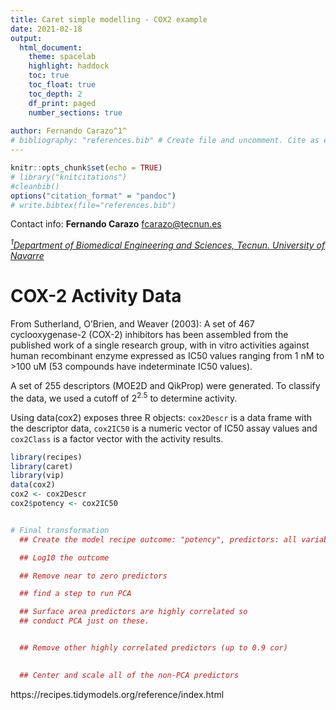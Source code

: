 ```yaml
---
title: Caret simple modelling - COX2 example
date: 2021-02-18
output: 
  html_document:
    theme: spacelab
    highlight: haddock
    toc: true
    toc_float: true
    toc_depth: 2
    df_print: paged
    number_sections: true
    
author: Fernando Carazo^1^ 
# bibliography: "references.bib" # Create file and uncomment. Cite as ej [@Ignatiadis_2016]
---
```


```r
knitr::opts_chunk$set(echo = TRUE)
# library("knitcitations")
#cleanbib()
options("citation_format" = "pandoc")
# write.bibtex(file="references.bib")
```

Contact info: **Fernando Carazo** <fcarazo@tecnun.es>

[*^1^Department of Biomedical Engineering and Sciences, Tecnun. University of Navarre*](https://www.unav.edu/en/web/departamento-de-ingenieria-biomedica-y-ciencias/investigacion/computational-biology/presentacion)



# COX-2 Activity Data
From Sutherland, O’Brien, and Weaver (2003): A set of 467 cyclooxygenase-2 (COX-2) inhibitors has been assembled from the published work of a single research group, with in vitro activities against human recombinant enzyme expressed as IC50 values ranging from 1 nM to >100 uM (53 compounds have indeterminate IC50 values).

A set of 255 descriptors (MOE2D and QikProp) were generated. To classify the data, we used a cutoff of $2^{2.5}$ to determine activity.

Using data(cox2) exposes three R objects: `cox2Descr` is a data frame with the descriptor data, `cox2IC50` is a numeric vector of IC50 assay values and `cox2Class` is a factor vector with the activity results.

```r
library(recipes)
library(caret)
library(vip)
data(cox2)
cox2 <- cox2Descr
cox2$potency <- cox2IC50


# Final transformation
  ## Create the model recipe outcome: "potency", predictors: all variables.

  ## Log10 the outcome

  ## Remove near to zero predictors

  ## find a step to run PCA

  ## Surface area predictors are highly correlated so
  ## conduct PCA just on these.


  ## Remove other highly correlated predictors (up to 0.9 cor)
 

  ## Center and scale all of the non-PCA predictors


```



https://recipes.tidymodels.org/reference/index.html
